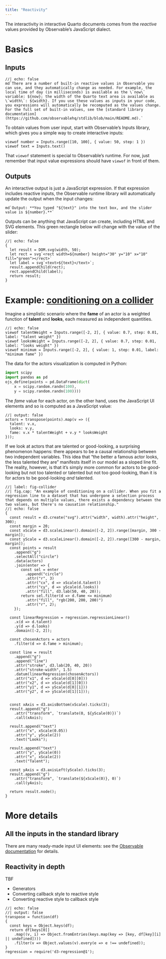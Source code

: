 ```yaml
---
title: "Reactivity"
---
```


The interactivity in interactive Quarto documents comes from the
*reactive* values provided by Observable's JavaScript dialect.

# Basics

## Inputs

```ojs
//| echo: false
md`There are a number of built-in reactive values in Observable you can use, and they automatically change as needed. For example, the local time of day (in milliseconds) is available as the \`now\` variable: ${now}; the width of the Quarto text area is available as \`width\`: ${width}. If you use these values as inputs in your code, you expressions will automatically be recomputed as the values change. For the full set of built-in values, see the [standard library documentation](https://github.com/observablehq/stdlib/blob/main/README.md).`
```

To obtain values from user input, start with Observable's Inputs
library, which gives you a simple way to create interactive inputs:

```ojs
viewof number = Inputs.range([10, 100], { value: 50, step: 1 })
viewof text = Inputs.text()
```

That `viewof` statement is special to Observable's runtime.  For now,
just remember that input value expressions should have `viewof` in
front of them.

## Outputs

An interactive output is just a JavaScript expression. If that
expression includes reactive inputs, the Observable runtime library will
automatically update the output when the input changes:

```ojs
md`Output: **You typed "${text}" into the text box, and the slider value is ${number}.**`
```

Outputs can be anything that JavaScript can create, including HTML and
SVG elements. This green rectangle below will change with the value of the
slider:

```ojs
//| echo: false
{
  let result = DOM.svg(width, 50);
  let rect = svg`<rect width=${number} height="30" y="10" x="10" fill="green"></rect>`
  let label = svg`<text>${text}</text>`;
  result.appendChild(rect);
  rect.appendChild(label);
  return result;
}
```

# Example: [conditioning on a collider](http://www.the100.ci/2017/03/14/that-one-weird-third-variable-problem-nobody-ever-mentions-conditioning-on-a-collider/)

Imagine a simplistic scenario where the **fame** of an actor is a weighted function of **talent** and **looks**, each measured as independent quantities.

```ojs
//| echo: false
viewof talentWeight = Inputs.range([-2, 2], { value: 0.7, step: 0.01, label: "talent weight" })
viewof looksWeight = Inputs.range([-2, 2], { value: 0.7, step: 0.01, label: "looks weight" })
viewof minimum = Inputs.range([-2, 2], { value: 1, step: 0.01, label: "minimum fame" })
```

The data for the actors visualization is computed in Python:

```python
import scipy
import pandas as pd
ojs_define(points = pd.DataFrame(dict(
    x = scipy.random.randn(100),
    y = scipy.random.randn(100))))
```

The *fame* value for each actor, on the other hand, uses the JavaScript UI elements and so
is computed as a JavaScript value:

```ojs
//| output: false 
actors = transpose(points).map(v => ({
  talent: v.x,
  looks: v.y,
  fame: v.x * talentWeight + v.y * looksWeight
}));
```

If we look at actors that are talented or good-looking, a surprising phenomenon happens: there appears to be a causal relationship between two independent variables. 
This idea that "the better a famous actor looks, the less talented they are" manifests itself in our model as a sloped line fit.
The reality, however, is that it's simply more common for actors to be good-looking but not too talented or talented but not too good-looking, than it is for actors to be good-looking *and* talented. 

```ojs
//| label: fig-collider
//| fig.cap: "An example of conditioning on a collider. When you fit a regression line to a dataset that has undergone a selection process that depends on multiple values, there exists a dependency between the two values, but there's no causation relationship."
//| echo: false
{
  const result = d3.create("svg").attr("width", width).attr("height", 300);
  const margin = 20;
  const xScale = d3.scaleLinear().domain([-2, 2]).range([margin, 300 - margin]);
  const yScale = d3.scaleLinear().domain([-2, 2]).range([300 - margin, margin]);
  const points = result
    .append("g")
    .selectAll("circle")
    .data(actors)
    .join(enter => {
       const sel = enter
         .append("circle")
         .attr("r", 3)
         .attr("cx", d => xScale(d.talent))
         .attr("cy", d => yScale(d.looks))
         .attr("fill", d3.lab(50, 40, 20));
       return sel.filter(d => d.fame <= minimum)
         .attr("fill", "rgb(200, 200, 200)")
         .attr("r", 2);
    });
    
  const linearRegression = regression.regressionLinear()
    .x(d => d.talent)
    .y(d => d.looks)
    .domain([-2, 2]);

  const chosenActors = actors
    .filter(d => d.fame > minimum);

  const line = result
    .append("g")
    .append("line")
    .attr("stroke", d3.lab(20, 40, 20))
    .attr("stroke-width", 1.5)
    .datum(linearRegression(chosenActors))
    .attr("x1", d => xScale(d[0][0]))
    .attr("x2", d => xScale(d[1][0]))
    .attr("y1", d => yScale(d[0][1]))
    .attr("y2", d => yScale(d[1][1]));


  const xAxis = d3.axisBottom(xScale).ticks(3);
  result.append("g")
    .attr("transform", `translate(0, ${yScale(0)})`)
    .call(xAxis);

  result.append("text")
    .attr("x", xScale(0.05))
    .attr("y", yScale(2))
    .text("Looks");

  result.append("text")
    .attr("y", yScale(0))
    .attr("x", xScale(2))
    .text("Talent");

  const yAxis = d3.axisLeft(yScale).ticks(3);
  result.append("g")
    .attr("transform", `translate(${xScale(0)}, 0)`)
    .call(yAxis);
  
  return result.node();
}
```

# More details

## All the inputs in the standard library

There are many ready-made input UI elements: see the [Observable documentation]() for details.

## Reactivity in depth

TBF

* Generators
* Converting callback style to reactive style
* Converting reactive style to callback style

<!-- Includes + Definitions -->

```ojs
//| echo: false
//| output: false
transpose = function(df)
{
  const keys = Object.keys(df);
  return df[keys[0]]
    .map((v, i) => Object.fromEntries(keys.map(key => [key, df[key][i] || undefined])))
    .filter(v => Object.values(v).every(e => e !== undefined));
}
regression = require('d3-regression@1');
```
